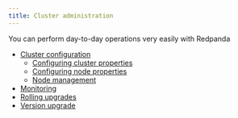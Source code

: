 ```yaml
---
title: Cluster administration
---
```


<head>
    <meta name="title" content="Cluster administration | Redpanda Docs"/>
    <meta name="description" content="Cluster administration index page."/>
</head>

You can perform day-to-day operations very easily with Redpanda

- [Cluster configuration](./configuration)
    - [Configuring cluster properties](./cluster-property-configuration)
    - [Configuring node properties](./node-property-configuration)
    - [Node management](./node-management) 
- [Monitoring](./monitoring)
- [Rolling upgrades](./rolling-upgrade)
- [Version upgrade](./version-upgrade)